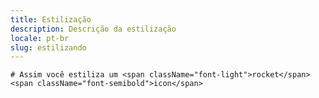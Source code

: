 ```yaml
---
title: Estilização
description: Descrição da estilização
locale: pt-br
slug: estilizando
---
```


    # Assim você estiliza um <span className="font-light">rocket</span><span className="font-semibold">icon</span>
